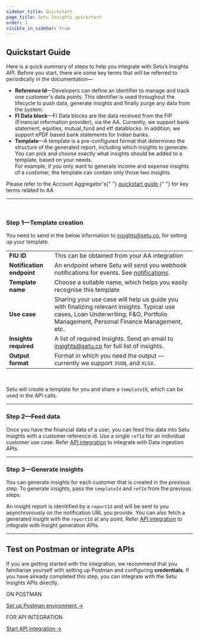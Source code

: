 ```yaml
---
sidebar_title: Quickstart
page_title: Setu Insights quickstart
order: 1
visible_in_sidebar: true
---
```


## Quickstart Guide

Here is a quick summary of steps to help you integrate with Setu’s Insights API. Before you start, there are some key terms that will be referred to periodically in the documentation—

- **Reference Id**—Developers can define an identifier to manage and track one customer's data points. This identifier is used throughout the lifecycle to push data, generate insights and finally purge any data from the system.
- **FI Data block**—FI Data blocks are the data received from the FIP (Financial information provider), via the AA. Currently, we support bank statement, equities, mutual_fund and etf datablocks. In addition, we support ePDF based bank statements for Indian banks.
- **Template**—A template is a pre-configured format that determines the structure of the generated report, including which insights to generate. You can pick and choose exactly what insights should be added to a template, based on your needs.  
For example, if you only want to generate income and expense insights of a customer, the template can contain only those two insights.

<Callout type="tip">
  Please refer to the Account Aggregator's{" "}
  <a href="/data/account-aggregator/quickstart#quickstart-guide" target="_blank">
    quickstart guide
  </a>{" "}
  for key terms related to AA
</Callout>

<hr className="primary" />

<br />

### Step 1—Template creation

You need to send in the below information to [insights@setu.co](mailto:insights@setu.co), for setting up your template.

|                           |                                                                                                                                                      |
| ------------------------- | ---------------------------------------------------------------------------------------------------------------------------------------------------- |
| **FIU ID**                | This can be obtained from your AA integration                                                                                                        |
| **Notification endpoint** | An endpoint where Setu will send you webhook notifications for events. See <a href="/data/insights/notifications" target="_blank">notifications</a>. |
| **Template name**         | Choose a suitable name, which helps you easily recognise this template                                                                               |
| **Use case**         | Sharing your use case will help us guide you with finalizing relevant insights. Typical use cases, Loan Underwriting, F&O, Portfolio Management, Personal Finance Management, etc. |
| **Insights required**     | A list of required Insights. Send an email to [insights@setu.co](mailto:insights@setu.co) for full list of insights.                                       |
| **Output format**         | Format in which you need the output — currently we support `JSON`, and `XLSX`.
<br />

Setu will create a template for you and share a `templateID`, which can be used
in the API calls.

<hr className="primary" />

### Step 2—Feed data

Once you have the financial data of a user, you can feed this data into Setu Insights with a customer reference id. Use a single `refId` for an individual customer use case. Refer <a href="/data/insights/quickstart/api-integration" target="_blank">API integration</a> to integrate with Data ingestion APIs.

<hr className="primary" />

### Step 3—Generate insights

You can generate insights for each customer that is created in the previous step. To generate insights, pass the `templateId` and `refId` from the previous steps.

An insight report is idenitified by a `reportId` and will be sent to you asynchronously on the notification URL you provide. You can also fetch a generated insight with the `reportId` at any point. Refer <a href="/data/insights/quickstart/api-integration" target="_blank">API integration</a> to integrate with Insight generation APIs.

<hr className="primary" />

## Test on Postman or integrate APIs

If you are getting started with the integration, we recommend that you familiarise yourself with setting up Postman and configuring **credentials**. If you have already completed this step, you can integrate with the Setu Insights APIs directly.

<Row>
  <Portion desktopSpan="half">
    <Card padding="small" shape="rounded">
      <p>ON POSTMAN</p>
      <a href="/data/insights/quickstart/postman" target="_blank">
        Set up Postman environment ->
      </a>
    </Card>
  </Portion>
  <Portion desktopSpan="half">
    <Card padding="small" shape="rounded">
      <p>FOR API INTEGRATION</p>
      <a
        href="/data/insights/quickstart/api-integration"
        target="_blank"
      >
        Start API integration ->
      </a>
    </Card>
  </Portion>
</Row>

<WasPageHelpful />
